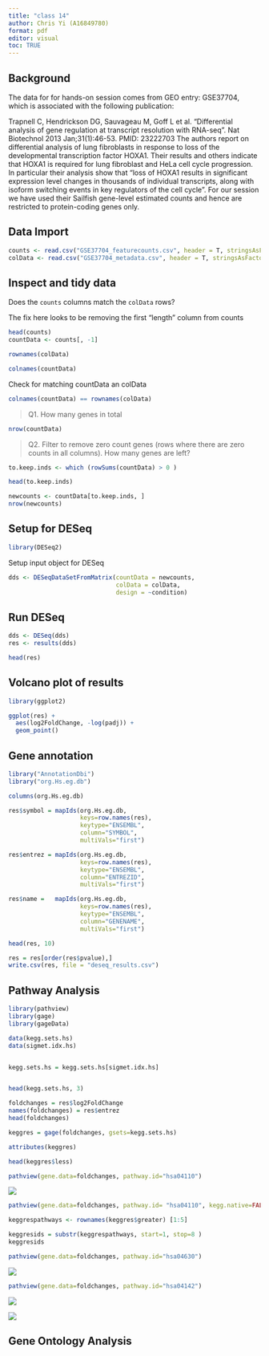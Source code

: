 ```yaml
---
title: "class 14"
author: Chris Yi (A16849780)
format: pdf
editor: visual
toc: TRUE
---
```


## Background 

The data for for hands-on session comes from GEO entry: GSE37704, which is associated with the following publication:

Trapnell C, Hendrickson DG, Sauvageau M, Goff L et al. "Differential analysis of gene regulation at transcript resolution with RNA-seq". Nat Biotechnol 2013 Jan;31(1):46-53. PMID: 23222703
The authors report on differential analysis of lung fibroblasts in response to loss of the developmental transcription factor HOXA1. Their results and others indicate that HOXA1 is required for lung fibroblast and HeLa cell cycle progression. In particular their analysis show that "loss of HOXA1 results in significant expression level changes in thousands of individual transcripts, along with isoform switching events in key regulators of the cell cycle". For our session we have used their Sailfish gene-level estimated counts and hence are restricted to protein-coding genes only.


## Data Import

```r
counts <- read.csv("GSE37704_featurecounts.csv", header = T, stringsAsFactors = F, row.names = 1)
colData <- read.csv("GSE37704_metadata.csv", header = T, stringsAsFactors = F, row.names = 1)
```


## Inspect and tidy data 

Does the `counts` columns match the `colData` rows?

The fix here looks to be removing the first "length" column from counts

```r
head(counts)
countData <- counts[, -1]
```

```r
rownames(colData)
```

```r
colnames(countData)
```


Check for matching countData an colData
```r
colnames(countData) == rownames(colData)
```

> Q1. How many genes in total

```r
nrow(countData)
```
> Q2. Filter to remove zero count genes (rows where there are zero counts in all columns). How many genes are left? 

```r
to.keep.inds <- which (rowSums(countData) > 0 )

head(to.keep.inds)
```

```r
newcounts <- countData[to.keep.inds, ]
nrow(newcounts)
```



## Setup for DESeq
```r
library(DESeq2)
```
Setup input object for DESeq 
```r
dds <- DESeqDataSetFromMatrix(countData = newcounts,
                              colData = colData, 
                              design = ~condition)
```


## Run DESeq

```r
dds <- DESeq(dds)
res <- results(dds)
```

```r
head(res)
```


## Volcano plot of results

```r
library(ggplot2)
```

```r
ggplot(res) + 
  aes(log2FoldChange, -log(padj)) + 
  geom_point()
```


## Gene annotation
```r
library("AnnotationDbi")
library("org.Hs.eg.db")

columns(org.Hs.eg.db)

res$symbol = mapIds(org.Hs.eg.db,
                    keys=row.names(res), 
                    keytype="ENSEMBL",
                    column="SYMBOL",
                    multiVals="first")

res$entrez = mapIds(org.Hs.eg.db,
                    keys=row.names(res),
                    keytype="ENSEMBL",
                    column="ENTREZID",
                    multiVals="first")

res$name =   mapIds(org.Hs.eg.db,
                    keys=row.names(res),
                    keytype="ENSEMBL",
                    column="GENENAME",
                    multiVals="first")

head(res, 10)
```

```r
res = res[order(res$pvalue),]
write.csv(res, file = "deseq_results.csv")
```


## Pathway Analysis

```r
library(pathview)
library(gage)
library(gageData)
```

```r
data(kegg.sets.hs)
data(sigmet.idx.hs)


kegg.sets.hs = kegg.sets.hs[sigmet.idx.hs]


head(kegg.sets.hs, 3)
```


```r
foldchanges = res$log2FoldChange
names(foldchanges) = res$entrez
head(foldchanges)
```


```r
keggres = gage(foldchanges, gsets=kegg.sets.hs)
```

```r
attributes(keggres)
```

```r
head(keggres$less)
```
```r
pathview(gene.data=foldchanges, pathway.id="hsa04110")
```

![](hsa04110.pathview.png)

```r
pathview(gene.data=foldchanges, pathway.id= "hsa04110", kegg.native=FALSE)
```
```r
keggrespathways <- rownames(keggres$greater) [1:5]

keggresids = substr(keggrespathways, start=1, stop=8 )
keggresids
```

```r
pathview(gene.data=foldchanges, pathway.id="hsa04630")
```
![](hsa04630.pathview.png)

```r
pathview(gene.data=foldchanges, pathway.id="hsa04142")
```

![](hsa04142.pathview.png)

![](hsa00140.pathview.png)


## Gene Ontology Analysis















